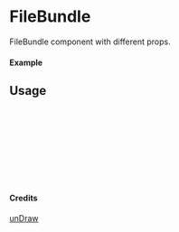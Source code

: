 
<Meta of={FileBundle} title="unDraw/FileBundle" />

# FileBundle

FileBundle component with different props.

#### Example

<Canvas of={FileBundle.Primary} />

## Usage

```ts
import { FileBundle } from "yadl-ui";

const Example = () => {
  return (
      <FileBundle />
  );
};

export default Example;
```

#### Credits
[unDraw](https://undraw.co/illustrations)
